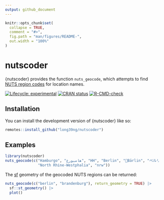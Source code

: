 ```yaml
---
output: github_document
---
```


<!-- README.md is generated from README.Rmd. Please edit that file -->

```r
knitr::opts_chunk$set(
  collapse = TRUE,
  comment = "#>",
  fig.path = "man/figures/README-",
  out.width = "100%"
)
```

# nutscoder

{nutscoder} provides the function `nuts_geocode`, which attempts to find [NUTS region codes](https://ec.europa.eu/eurostat/web/nuts/background) for location names.

<!-- badges: start -->
[![Lifecycle: experimental](https://img.shields.io/badge/lifecycle-experimental-orange.svg)](https://lifecycle.r-lib.org/articles/stages.html#experimental)
[![CRAN status](https://www.r-pkg.org/badges/version/nutscoder)](https://CRAN.R-project.org/package=nutscoder)
[![R-CMD-check](https://github.com/long39ng/nutscoder/workflows/R-CMD-check/badge.svg)](https://github.com/long39ng/nutscoder/actions)
<!-- badges: end -->

## Installation

You can install the development version of {nutscoder} like so:

``` r
remotes::install_github("long39ng/nutscoder")
```

## Examples

```r
library(nutscoder)
nuts_geocode(c("Hamburgo", "هامبورغ", "HH", "Berlin", "🐻Bärlin", "ベルリン",
               "North Rhine-Westphalia", "nrw"))
```

The [sf](https://r-spatial.github.io/sf/) geometry of the geocoded NUTS regions can be returned:

```r
nuts_geocode(c("berlin", "brandenburg"), return_geometry = TRUE) |> 
  sf::st_geometry() |> 
  plot()
```

